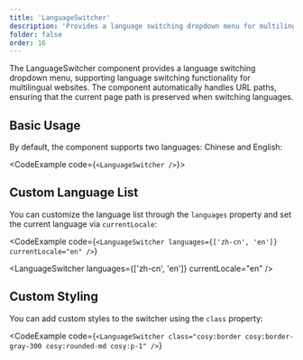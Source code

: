 ```yaml
---
title: 'LanguageSwitcher'
description: 'Provides a language switching dropdown menu for multilingual website language switching functionality'
folder: false
order: 16
---
```



The LanguageSwitcher component provides a language switching dropdown menu, supporting language switching functionality for multilingual websites. The component automatically handles URL paths, ensuring that the current page path is preserved when switching languages.

## Basic Usage

By default, the component supports two languages: Chinese and English:

<CodeExample code={`<LanguageSwitcher />`}>
  <LanguageSwitcher />
</CodeExample>

## Custom Language List

You can customize the language list through the `languages` property and set the current language via `currentLocale`:

<CodeExample
  code={`<LanguageSwitcher
  languages={['zh-cn', 'en']}
  currentLocale="en"
/>`}
>
  <LanguageSwitcher languages={['zh-cn', 'en']} currentLocale="en" />
</CodeExample>

## Custom Styling

You can add custom styles to the switcher using the `class` property:

<CodeExample
  code={`<LanguageSwitcher class="cosy:border cosy:border-gray-300 cosy:rounded-md cosy:p-1" />`}
>
  <LanguageSwitcher class="cosy:border cosy:border-gray-300 cosy:rounded-md cosy:p-1" />
</CodeExample>
